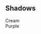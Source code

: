 
<Meta title="Docs/Shadows" />

<style>
  {`
    h2{
      font-weight: 700;
      font-size: 22px;
      line-height: 40px;
      color: #301F47;
      margin-bottom:50px;
    }

    .shadows{
      display:flex;
      gap:65px;
    }

    .shadow_element{
      padding:100px;
      color:#301F47;
      border-radius: 40px;
      background-color:${[theme.color.auxiliary.white]}
    }

    #shadowCream{
      box-shadow:${[theme.shadows.cream]};
    }

    #shadowPurple{
    box-shadow:${[theme.shadows.purple]};
    }
  `}
</style>

<h2>Shadows</h2>
<div className="shadows">
  <div className="shadow_element" id="shadowCream">
    Cream
  </div>
  <div className="shadow_element" id="shadowPurple">
    Purple
  </div>
</div>
